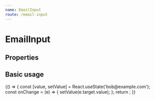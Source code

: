 ```yaml
---
name: EmailInput
route: /email-input
---
```



# EmailInput

## Properties

<Props of={EmailInput} />

## Basic usage

<Playground>
    {() => {
        const [value, setValue] = React.useState('bob@example.com');
        const onChange = (e) => {
            setValue(e.target.value);
        };
        return <EmailInput onChange={onChange} value={value} name={'email'} />;
   }}
</Playground>



